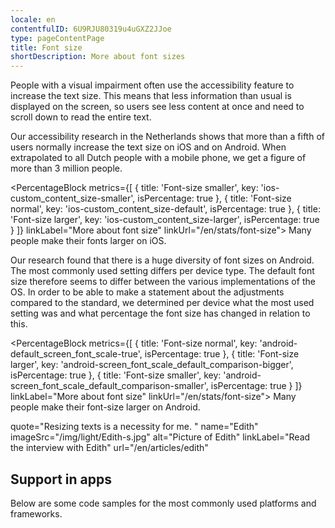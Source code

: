 ```yaml
---
locale: en
contentfulID: 6U9RJU80319u4uGXZ2JJoe
type: pageContentPage
title: Font size
shortDescription: More about font sizes
---
```


People with a visual impairment often use the accessibility feature to increase the text size. This means that less information than usual is displayed on the screen, so users see less content at once and need to scroll down to read the entire text.

Our accessibility research in the Netherlands shows that more than a fifth of users normally increase the text size on iOS and on Android. When extrapolated to all Dutch people with a mobile phone, we get a figure of more than 3 million people.

<PercentageBlock
  metrics={[
    { title: 'Font-size smaller', key: 'ios-custom_content_size-smaller', isPercentage: true },
    { title: 'Font-size normal', key: 'ios-custom_content_size-default', isPercentage: true },
    { title: 'Font-size larger', key: 'ios-custom_content_size-larger', isPercentage: true }
  ]}
  linkLabel="More about font size"
  linkUrl="/en/stats/font-size">
  Many people make their fonts larger on iOS.
</PercentageBlock>

Our research found that there is a huge diversity of font sizes on Android. The most commonly used setting differs per device type. The default font size therefore seems to differ between the various implementations of the OS. In order to be able to make a statement about the adjustments compared to the standard, we determined per device what the most used setting was and what percentage the font size has changed in relation to this.

<PercentageBlock
  metrics={[
    { title: 'Font-size normal', key: 'android-default_screen_font_scale-true', isPercentage: true },
    { title: 'Font-size larger', key: 'android-screen_font_scale_default_comparison-bigger', isPercentage: true },
    { title: 'Font-size smaller', key: 'android-screen_font_scale_default_comparison-smaller', isPercentage: true }
  ]}
  linkLabel="More about font size"
  linkUrl="/en/stats/font-size">
  Many people make their font-size larger on Android.
</PercentageBlock>

<Quote>
  quote="Resizing texts is a necessity for me. "
  name="Edith"
  imageSrc="/img/light/Edith-s.jpg"
  alt="Picture of Edith"
  linkLabel="Read the interview with Edith"
  url="/en/articles/edith"
</Quote>

## Support in apps

Below are some code samples for the most commonly used platforms and frameworks.

<CodeSample id="text-scale" locale="en"/>